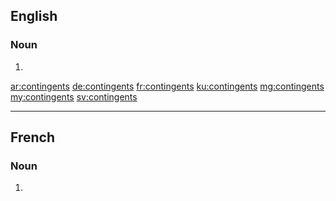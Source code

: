 ==English==

===Noun===
{{head|en|noun plural form}}

# {{plural of|contingent|lang=en}}

[[ar:contingents]]
[[de:contingents]]
[[fr:contingents]]
[[ku:contingents]]
[[mg:contingents]]
[[my:contingents]]
[[sv:contingents]]

----
==French==

===Noun===
{{head|fr|noun plural form|g=m}}

# {{plural of|contingent|lang=fr}}
{{rfc-auto}}